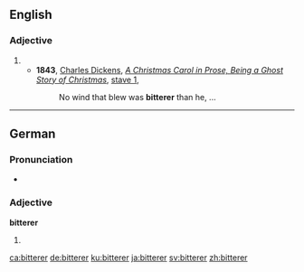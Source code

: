 ==English==

===Adjective===
{{head|en}}

# {{en-comparative of|bitter}}
#* '''1843''', [[w:Charles Dickens|Charles Dickens]], ''[[w:A Christmas Carol|A Christmas Carol in Prose, Being a Ghost Story of Christmas]]'', [[s:A Christmas Carol/Stave 1|stave 1]],
#*: No wind that blew was '''bitterer''' than he, ...

----

==German==

===Pronunciation===
* {{IPA|/ˈbɪtəʀɐ/|lang=de}}

===Adjective===
'''bitterer'''

# {{comparative of|bitter|lang=de}}

[[ca:bitterer]]
[[de:bitterer]]
[[ku:bitterer]]
[[ja:bitterer]]
[[sv:bitterer]]
[[zh:bitterer]]